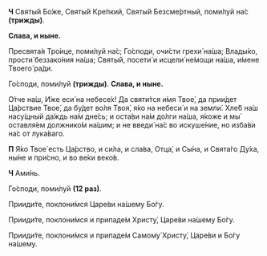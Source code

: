 **Ч** Святы́й Бо́же, Святы́й Кре́пкий, Святы́й Безсме́ртный, поми́луй на́с **(трижды)**.

**Слава, и ныне.**

Пресвята́я Тро́ице, поми́луй на́с; Го́споди, очи́сти грехи́ на́ша; Влады́ко, прости́ беззако́ния на́ша; Святы́й, посети́ и исцели́ не́мощи на́ша, и́мене Твоего́ ра́ди.

Го́споди, поми́луй **(трижды)**. **Слава, и ныне.**

О́тче на́ш, И́же еси́ на небесе́х! Да святи́тся и́мя Твое́, да прии́дет Ца́рствие Твое́, да бу́дет во́ля Твоя́, я́ко на небеси́ и на земли́. Хле́б на́ш насу́щный да́ждь на́м дне́сь; и оста́ви на́м до́лги на́ша, я́коже и мы́ оставля́ем должнико́м на́шим; и не введи́ на́с во искуше́ние, но изба́ви на́с от лука́ваго.

**П** Я́ко Твое́ есть Ца́рство, и си́ла, и сла́ва, Отца́, и Сы́на, и Свята́го Ду́ха, ны́не и при́сно, и во ве́ки веко́в.

**Ч** Ами́нь.

Го́споди, поми́луй **(12 раз)**.

Прииди́те, поклони́мся Царе́ви на́шему Бо́гу.

Прииди́те, поклони́мся и припаде́м Христу́, Царе́ви на́шему Бо́гу.

Прииди́те, поклони́мся и припаде́м Самому́ Христу́, Царе́ви и Бо́гу на́шему.
